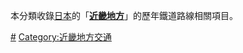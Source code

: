 {{日本地理地方區劃分類導航|鐵路路線}}
本分類收錄[[日本|日本]]的「'''[[近畿地方|近畿地方]]'''」的歷年鐵道路線相關項目。

[[Category:日本各地域鐵路線|#]]
[[Category:近畿地方交通|Category:近畿地方交通]]